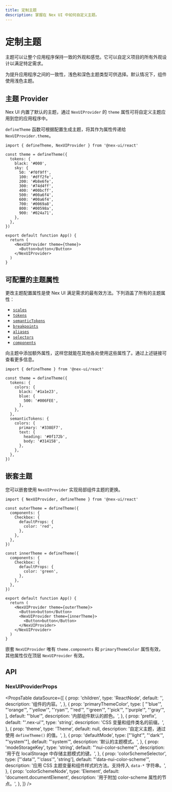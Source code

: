 ```yaml
---
title: 定制主题
description: 掌握在 Nex UI 中如何自定义主题。
---
```



# 定制主题

主题可以让整个应用程序保持一致的外观和感觉。它可以自定义项目的所有外观设计以满足特定需求。

为提升应用程序之间的一致性，浅色和深色主题类型可供选择。默认情况下，组件使用浅色主题。

## 主题 Provider

Nex UI 内置了默认的主题，通过 `NexUIProvider` 的 `theme` 属性可将自定义主题应用到您的应用程序中。

`defineTheme` 函数可根据配置生成主题，将其作为属性传递给 `NexUIProvider.theme`。

```tsx
import { defineTheme, NexUIProvider } from '@nex-ui/react'

const theme = defineTheme({
  tokens: {
    black: '#000',
    sky: {
      50: '#f0f9ff',
      100: '#dff2fe',
      200: '#b8e6fe',
      300: '#74d4ff',
      400: '#00bcff',
      500: '#00a6f4',
      600: '#00a6f4',
      700: '#0069a8',
      800: '#00598a',
      900: '#024a71',
    },
  },
})

export default function App() {
  return (
    <NexUIProvider theme={theme}>
      <Button>button</Button>
    </NexUIProvider>
  )
}
```

## 可配置的主题属性

更改主题配置属性是使 Nex UI 满足需求的最有效方法。下列涵盖了所有的主题属性：

- [`scales`](/docs/customization/scales)
- [`tokens`](/docs/customization/tokens)
- [`semanticTokens`](/docs/customization/semantic-tokens)
- [`breakpoints`](/docs/customization/breakpoints)
- [`aliases`](/docs/customization/aliases)
- [`selectors`](/docs/customization/selectors)
- [`components`](/docs/customization/components)

向主题中添加额外属性，这样您就能在其他各处使用这些属性了。通过上述链接可查看更多信息。

```tsx
import { defineTheme } from '@nex-ui/react'

const theme = defineTheme({
  tokens: {
    colors: {
      black: '#1a1e23',
      blue: {
        500: '#006FEE',
      },
    },
  },
  semanticTokens: {
    colors: {
      primary: '#338EF7',
      text: {
        heading: '#0f172b',
        body: '#314158',
      },
    },
  },
})
```

## 嵌套主题

您可以嵌套使用 `NexUIProvider` 实现局部组件主题的更换。

<FlexCenter>
  <Checkbox defaultChecked color='red' />
  <Checkbox defaultChecked color='green' />
</FlexCenter>

```tsx
import { NexUIProvider, defineTheme } from '@nex-ui/react'

const outerTheme = defineTheme({
  components: {
    Checkbox: {
      defaultProps: {
        color: 'red',
      },
    },
  },
})

const innerTheme = defineTheme({
  components: {
    Checkbox: {
      defaultProps: {
        color: 'green',
      },
    },
  },
})

export default function App() {
  return (
    <NexUIProvider theme={outerTheme}>
      <Button>button</Button>
      <NexUIProvider theme={innerTheme}>
        <Button>button</Button>
      </NexUIProvider>
    </NexUIProvider>
  )
}
```

嵌套 `NexUIProvider` 唯有 `theme.components` 和 `primaryThemeColor` 属性有效，其他属性仅在顶层 `NexUIProvider` 有效。

## API

### NexUIProviderProps

<PropsTable
  dataSource={[
    {
      prop: 'children',
      type: 'ReactNode',
      default: '',
      description: '组件的内容。',
    },
    {
      prop: 'primaryThemeColor',
      type: [
        "'blue'",
        "'orange'",
        "'yellow'",
        "'ryan'",
        "'red'",
        "'green'",
        "'pick'",
        "'purple'",
        "'gray'",
      ],
      default: "'blue'",
      description: '内部组件默认的颜色。',
    },
    {
      prop: 'prefix',
      default: "'.nex-ui'",
      type: 'string',
      description: 'CSS 变量和组件类名的前缀。',
    },
    {
      prop: 'theme',
      type: 'Theme',
      default: null,
      description: '自定义主题，通过使用 `defineTheme()` 的值。',
    },
    {
      prop: 'defaultMode',
      type: ["'light'", "'dark'", "'system'"],
      default: "'system'",
      description: '默认的主题模式。',
    },
    {
      prop: 'modeStorageKey',
      type: 'string',
      default: "'nui-color-scheme'",
      description: '用于在 localStorage 中存储主题模式的键。',
    },
    {
      prop: 'colorSchemeSelector',
      type: ["'data'", "'class'", 'string'],
      default: "'data-nui-color-scheme'",
      description:
        '应用 CSS 主题变量和组件样式的方法。支持传入 `data-*` 字符串。',
    },
    {
      prop: 'colorSchemeNode',
      type: 'Element',
      default: 'document.documentElement',
      description: '用于附加 color-scheme 属性的节点。',
    },
  ]}
/>
